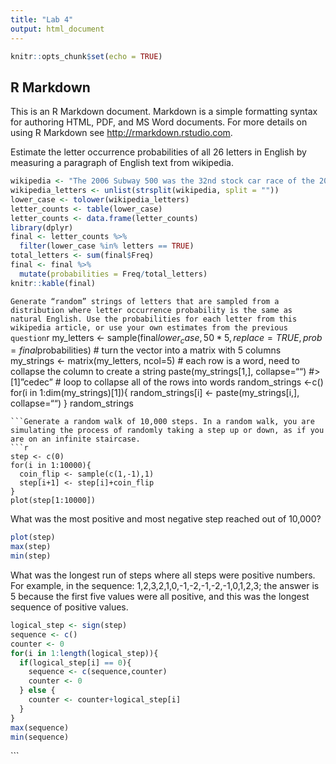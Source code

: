 ```yaml
---
title: "Lab 4"
output: html_document
---
```


```r
knitr::opts_chunk$set(echo = TRUE)
```

## R Markdown

This is an R Markdown document. Markdown is a simple formatting syntax for authoring HTML, PDF, and MS Word documents. For more details on using R Markdown see <http://rmarkdown.rstudio.com>.

Estimate the letter occurrence probabilities of all 26 letters in English by measuring a paragraph of English text from wikipedia.
```r

wikipedia <- "The 2006 Subway 500 was the 32nd stock car race of the 2006 NASCAR Nextel Cup Series and the sixth in the ten-race Chase for the Nextel Cup. It was held on October 22, 2006, before a crowd of 65,000, at Martinsville Speedway (pictured) in Martinsville, Virginia, one of five short tracks to hold NASCAR races. The 500-lap race was won by Jimmie Johnson of Hendrick Motorsports; Denny Hamlin finished second, and Bobby Labonte came in third. Kurt Busch won the pole position with the fastest time in qualifying; Johnson started from ninth position. There were 18 cautions and 16 lead changes by five different drivers during the race. Johnson's win was his fifth of the 2006 season, and the 23rd of his career. The result advanced him to third in the Drivers' Championship, 41 points behind Matt Kenseth, who took over the championship lead after Jeff Burton retired from the race. Chevrolet maintained its lead in the Manufacturers' Championship with four races left in the season."
wikipedia_letters <- unlist(strsplit(wikipedia, split = ""))
lower_case <- tolower(wikipedia_letters)
letter_counts <- table(lower_case)
letter_counts <- data.frame(letter_counts)
library(dplyr)
final <- letter_counts %>%
  filter(lower_case %in% letters == TRUE)
total_letters <- sum(final$Freq)
final <- final %>%
  mutate(probabilities = Freq/total_letters)
knitr::kable(final)
```
```Generate “random” strings of letters that are sampled from a distribution where letter occurrence probability is the same as natural English. Use the probabilities for each letter from this wikipedia article, or use your own estimates from the previous question
```r
my_letters <- sample(final$lower_case,50*5,replace=TRUE, prob = final$probabilities)
# turn the vector into a matrix with 5 columns
my_strings <- matrix(my_letters, ncol=5)
# each row is a word, need to collapse the column to create a string
paste(my_strings[1,], collapse="")
#> [1] "cedec"
# loop to collapse all of the rows into words
random_strings <-c()
for(i in 1:dim(my_strings)[1]){
  random_strings[i] <- paste(my_strings[i,], collapse="")
}
random_strings
```
```Generate a random walk of 10,000 steps. In a random walk, you are simulating the process of randomly taking a step up or down, as if you are on an infinite staircase.
```r
step <- c(0)
for(i in 1:10000){
  coin_flip <- sample(c(1,-1),1)
  step[i+1] <- step[i]+coin_flip
}
plot(step[1:10000])

```
What was the most positive and most negative step reached out of 10,000?
```r
plot(step)
max(step)
min(step)
```
What was the longest run of steps where all steps were positive numbers. For example, in the sequence: 1,2,3,2,1,0,-1,-2,-1,-2,-1,0,1,2,3; the answer is 5 because the first five values were all positive, and this was the longest sequence of positive values.
```r
logical_step <- sign(step)
sequence <- c()
counter <- 0
for(i in 1:length(logical_step)){
  if(logical_step[i] == 0){
    sequence <- c(sequence,counter)
    counter <- 0
  } else {
    counter <- counter+logical_step[i]
  }
}
max(sequence)
min(sequence)
```
```

